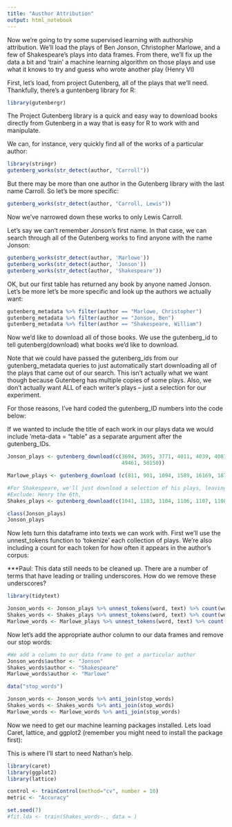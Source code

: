 ```yaml
---
title: "Austhor Attribution"
output: html_notebook
---
```


Now we're going to try some supervised learning with authorship attribution. We'll load the plays of Ben Jonson, Christopher Marlowe, and a few of Shakespeare's plays into data frames. From there, we'll fix up the data a bit and 'train' a machine learning algorithm on those plays and use what it knows to try and guess who wrote another play (Henry VI)

First, let's load, from project Gutenberg, all of the plays that we'll need. Thankfully, there's a guntenberg library for R:

```r
library(gutenbergr)
```

The Project Gutenberg library is a quick and easy way to download books directly from Gutenberg in a way that is easy for R to work with and manipulate.

We can, for instance, very quickly find all of the works of a particular author:

```r
library(stringr)
gutenberg_works(str_detect(author, "Carroll"))
```

But there may be more than one author in the Gutenberg library with the last name Carroll. So let's be more specific:

```r
gutenberg_works(str_detect(author, "Carroll, Lewis"))
```

Now we've narrowed down these works to only Lewis Carroll.

Let's say we can't remember Jonson's first name. In that case, we can search through all of the Gutenberg works to find anyone with the name Jonson:

```r
gutenberg_works(str_detect(author, 'Marlowe'))
gutenberg_works(str_detect(author, 'Jonson'))
gutenberg_works(str_detect(author, 'Shakespeare'))
```

OK, but our first table has returned any book by anyone named Jonson. Let's be more let's be more specific and look up the authors we actually want:

```r
gutenberg_metadata %>% filter(author == "Marlowe, Christopher")
gutenberg_metadata %>% filter(author == "Jonson, Ben")
gutenberg_metadata %>% filter(author == "Shakespeare, William")
```

Now we'd like to download all of those books. We use the gutenberg_id to tell gutenberg(download) what books we'd like to download. 

Note that we could have passed the gutenberg_ids from our gutenberg_metadata queries to just automatically start downloading all of the plays that came out of our search. This isn't actually what we want though because Gutenberg has multiple copies of some plays. Also, we don't actually want ALL of each writer's plays -- just a selection for our experiment. 

For those reasons, I've hard coded the gutenberg_ID numbers into the code below:

If we wanted to include the title of each work in our plays data we would include 'meta-data = "table" as a separate argument after the gutenberg_IDs. 

```r
Jonson_plays <- gutenberg_download(c(3694, 3695, 3771, 4011, 4039, 4081, 5134, 5166, 5232, 5333, 
                                     49461, 50150))

Marlowe_plays <- gutenberg_download (c(811, 901, 1094, 1589, 16169, 18781, 20288))

#For Shakespeare, we'll just download a selection of his plays, leaving a few key plays excluded
#Exclude: Henry the 6th, 
Shakes_plays <- gutenberg_download(c(1041, 1103, 1104, 1106, 1107, 1108, 1109, 1111, 1112, 1113, 1114, 1115, 1116))

class(Jonson_plays)
Jonson_plays

```

Now lets turn this dataframe into texts we can work with. First we'll use the unnest_tokens function to 'tokenize' each collection of plays. We're also including a count for each token for how often it appears in the author's corpus:

***Paul: This data still needs to be cleaned up. There are a number of terms that have leading or trailing underscores. How do we remove these underscores?

```r
library(tidytext)

Jonson_words <- Jonson_plays %>% unnest_tokens(word, text) %>% count(word)
Shakes_words <- Shakes_plays %>% unnest_tokens(word, text) %>% count(word)
Marlowe_words <- Marlowe_plays %>% unnest_tokens(word, text) %>% count (word)
```

Now let's add the appropriate author column to our data frames and remove our stop words:

```r
#We add a column to our data frame to get a particular author
Jonson_words$author <- "Jonson"
Shakes_words$author <- "Shakespeare"
Marlowe_words$author <- "Marlowe"

data("stop_words")

Jonson_words <- Jonson_words %>% anti_join(stop_words)
Shakes_words <- Shakes_words %>% anti_join(stop_words)
Marlowe_words <- Marlowe_words %>% anti_join(stop_words)

```

Now we need to get our machine learning packages installed. Lets load Caret, lattice, and ggplot2 (remember you might need  to install the package first):

This is where I'll start to need Nathan's help.

```r
library(caret)
library(ggplot2)
library(lattice)

control <- trainControl(method="cv", number = 10)
metric <- "Accuracy"

set.seed(7)
#fit.lda <- train(Shakes_words~., data = )
```




